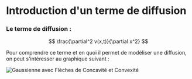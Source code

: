 # Introduction d'un terme de diffusion

### Le terme de diffusion : 

$$
\frac{\partial^2 v(x,t)}{\partial x^2}
$$


Pour comprendre ce terme et en quoi il permet de modéliser une diffusion, on peut s'intéresser au graphique suivant : 

![Gaussienne avec Flèches de Concavité et Convexité](/gaussienne.png)


